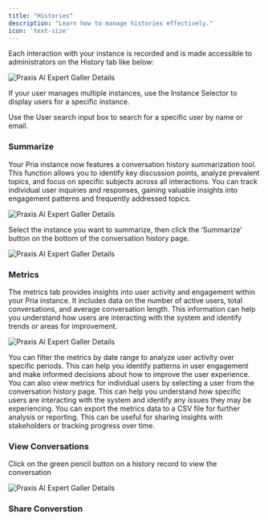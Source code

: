 ```yaml
---
title: "Histories"
description: "Learn how to manage histories effectively."
icon: 'text-size'
---
```


Each interaction with your instance is recorded and is made accessible to administrators on the History tab like below:


![Praxis AI Expert Galler Details](/images/admin/admin-histories.webp)

If your user manages multiple instances, use the Instance Selector to display users for a specific instance.

Use the User search input box to search for a specific user by name or email.


### Summarize
Your Pria instance now features a conversation history summarization tool. This function allows you to identify key discussion points, analyze prevalent topics, and focus on specific subjects across all interactions. You can track individual user inquiries and responses, gaining valuable insights into engagement patterns and frequently addressed topics.

![Praxis AI Expert Galler Details](/images/admin/admin-histories-summarize.webp)

Select the instance you want to summarize, then click the ‘Summarize’ button on the bottom of the conversation history page.

![Praxis AI Expert Galler Details](/images/admin/admin-histories-summary.webp)

### Metrics
The metrics tab provides insights into user activity and engagement within your Pria instance. It includes data on the number of active users, total conversations, and average conversation length. This information can help you
understand how users are interacting with the system and identify trends or areas for improvement.


![Praxis AI Expert Galler Details](/images/admin/admin-histories-metrics.webp)

You can filter the metrics by date range to analyze user activity over specific periods. This can help you identify patterns in user engagement and make informed decisions about how to improve the user experience.
You can also view metrics for individual users by selecting a user from the conversation history page. This can help you understand how specific users are interacting with the system and identify any issues they may be experiencing.
You can export the metrics data to a CSV file for further analysis or reporting. This can be useful for sharing insights with stakeholders or tracking progress over time.


### View Conversations
Click on the green pencil button on a history record to view the conversation

![Praxis AI Expert Galler Details](/images/admin/admin-histories-edit.webp)


### Share Converstion